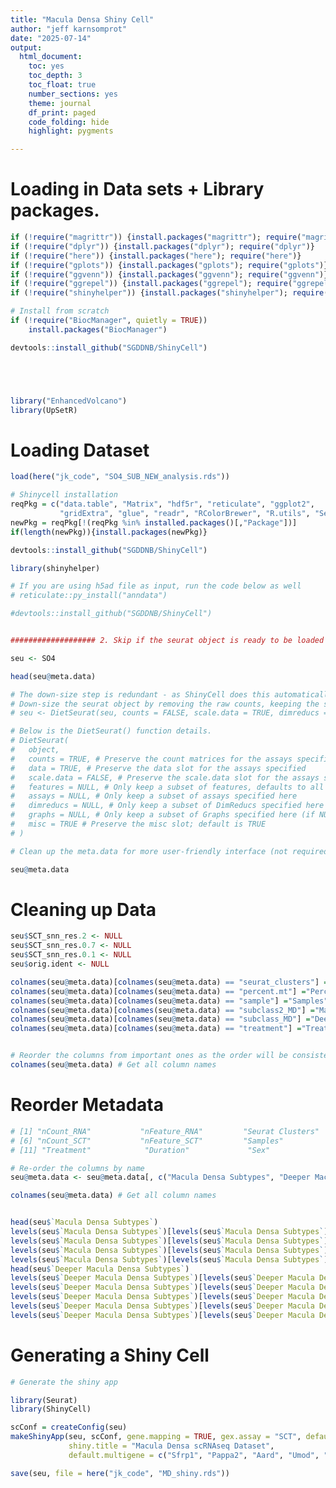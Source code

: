 ```yaml
---
title: "Macula Densa Shiny Cell"
author: "jeff karnsomprot"
date: "2025-07-14"
output:
  html_document: 
    toc: yes
    toc_depth: 3
    toc_float: true
    number_sections: yes
    theme: journal
    df_print: paged
    code_folding: hide
    highlight: pygments

---
```


# Loading in Data sets + Library packages.

```r


if (!require("magrittr")) {install.packages("magrittr"); require("magrittr")}
if (!require("dplyr")) {install.packages("dplyr"); require("dplyr")}
if (!require("here")) {install.packages("here"); require("here")}
if (!require("gplots")) {install.packages("gplots"); require("gplots")}
if (!require("ggvenn")) {install.packages("ggvenn"); require("ggvenn")}
if (!require("ggrepel")) {install.packages("ggrepel"); require("ggrepel")}
if (!require("shinyhelper")) {install.packages("shinyhelper"); require("shinyhelper")}

# Install from scratch
if (!require("BiocManager", quietly = TRUE))
    install.packages("BiocManager")

devtools::install_github("SGDDNB/ShinyCell")





library("EnhancedVolcano")
library(UpSetR)

```

# Loading Dataset


``` r
load(here("jk_code", "SO4_SUB_NEW_analysis.rds"))

```


```r

# Shinycell installation
reqPkg = c("data.table", "Matrix", "hdf5r", "reticulate", "ggplot2", 
           "gridExtra", "glue", "readr", "RColorBrewer", "R.utils", "Seurat")
newPkg = reqPkg[!(reqPkg %in% installed.packages()[,"Package"])]
if(length(newPkg)){install.packages(newPkg)}

devtools::install_github("SGDDNB/ShinyCell")

library(shinyhelper) 

# If you are using h5ad file as input, run the code below as well
# reticulate::py_install("anndata")

#devtools::install_github("SGDDNB/ShinyCell")


################### 2. Skip if the seurat object is ready to be loaded directly. --------------------------------------------------

seu <- SO4

head(seu@meta.data)

# The down-size step is redundant - as ShinyCell does this automatically. Keeping the following lines here just for the record.
# Down-size the seurat object by removing the raw counts, keeping the scaled.data, and keeping one assay --------------------------
# seu <- DietSeurat(seu, counts = FALSE, scale.data = TRUE, dimreducs = "umap", assays = "RNA")

# Below is the DietSeurat() function details.
# DietSeurat(
#   object,
#   counts = TRUE, # Preserve the count matrices for the assays specified
#   data = TRUE, # Preserve the data slot for the assays specified
#   scale.data = FALSE, # Preserve the scale.data slot for the assays specified
#   features = NULL, # Only keep a subset of features, defaults to all features
#   assays = NULL, # Only keep a subset of assays specified here
#   dimreducs = NULL, # Only keep a subset of DimReducs specified here (if NULL, remove all DimReducs)
#   graphs = NULL, # Only keep a subset of Graphs specified here (if NULL, remove all Graphs)
#   misc = TRUE # Preserve the misc slot; default is TRUE
# )

# Clean up the meta.data for more user-friendly interface (not required) ----------------------------------------------------------

seu@meta.data

```


# Cleaning up Data

```r

seu$SCT_snn_res.2 <- NULL
seu$SCT_snn_res.0.7 <- NULL
seu$SCT_snn_res.0.1 <- NULL
seu$orig.ident <- NULL

colnames(seu@meta.data)[colnames(seu@meta.data) == "seurat_clusters"] ="Seurat Clusters"
colnames(seu@meta.data)[colnames(seu@meta.data) == "percent.mt"] ="Percent Mitochondria"
colnames(seu@meta.data)[colnames(seu@meta.data) == "sample"] ="Samples"
colnames(seu@meta.data)[colnames(seu@meta.data) == "subclass2_MD"] ="Macula Densa Subtypes"
colnames(seu@meta.data)[colnames(seu@meta.data) == "subclass_MD"] ="Deeper Macula Densa Subtypes"
colnames(seu@meta.data)[colnames(seu@meta.data) == "treatment"] ="Treatment"


# Reorder the columns from important ones as the order will be consistent with the drop-down menu
colnames(seu@meta.data) # Get all column names


```


# Reorder Metadata


```r

# [1] "nCount_RNA"           "nFeature_RNA"         "Seurat Clusters"      "Percent Mitochondria" "Unnamed Clusters"    
# [6] "nCount_SCT"           "nFeature_SCT"         "Samples"              "Batch"                "Animal ID"           
# [11] "Treatment"            "Duration"             "Sex"                  "Age"                  "Cell Types"     

# Re-order the columns by name
seu@meta.data <- seu@meta.data[, c("Macula Densa Subtypes", "Deeper Macula Densa Subtypes", "Treatment", "Samples", "Seurat Clusters", "Percent Mitochondria", "nCount_RNA","nCount_SCT", "nFeature_RNA", "nFeature_SCT")] 

colnames(seu@meta.data) # Get all column names


head(seu$`Macula Densa Subtypes`)
levels(seu$`Macula Densa Subtypes`)[levels(seu$`Macula Densa Subtypes`) == "type_1"] <- "Type 1"
levels(seu$`Macula Densa Subtypes`)[levels(seu$`Macula Densa Subtypes`) == "type_2"] <- "Type 2"
levels(seu$`Macula Densa Subtypes`)[levels(seu$`Macula Densa Subtypes`) == "type_3"] <- "Type 3"
levels(seu$`Macula Densa Subtypes`)[levels(seu$`Macula Densa Subtypes`) == "type_4"] <- "Type 4"
head(seu$`Deeper Macula Densa Subtypes`)
levels(seu$`Deeper Macula Densa Subtypes`)[levels(seu$`Deeper Macula Densa Subtypes`) == "type_1"] <- "Type 1"
levels(seu$`Deeper Macula Densa Subtypes`)[levels(seu$`Deeper Macula Densa Subtypes`) == "type_2a"] <- "Type 2a"
levels(seu$`Deeper Macula Densa Subtypes`)[levels(seu$`Deeper Macula Densa Subtypes`) == "type_2b"] <- "Type 2b"
levels(seu$`Deeper Macula Densa Subtypes`)[levels(seu$`Deeper Macula Densa Subtypes`) == "type_3"] <- "Type 3"
levels(seu$`Deeper Macula Densa Subtypes`)[levels(seu$`Deeper Macula Densa Subtypes`) == "type_4"] <- "Type 4"
```



# Generating a Shiny Cell

```r

# Generate the shiny app

library(Seurat)
library(ShinyCell)

scConf = createConfig(seu)
makeShinyApp(seu, scConf, gene.mapping = TRUE, gex.assay = "SCT", default.gene1 = "Nos1", default.gene2 = "Egf",
             shiny.title = "Macula Densa scRNAseq Dataset",
             default.multigene = c("Sfrp1", "Pappa2", "Aard", "Umod", "Ckb", "Foxq1", "Fos", "Jun", "Socs3", "Cxcl10","Isg15")) 


```

```r

save(seu, file = here("jk_code", "MD_shiny.rds"))

```
